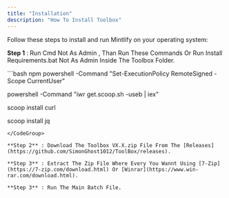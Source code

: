 ```yaml
---
title: "Installation"
description: "How To Install Toolbox"
---
```


Follow these steps to install and run Mintlify on your operating system:

**Step 1** : Run Cmd Not As Admin , Than Run These Commands Or Run Install Requirements.bat Not As Admin Inside The Toolbox Folder.

<CodeGroup>
  ```bash npm
  powershell -Command "Set-ExecutionPolicy RemoteSigned -Scope CurrentUser"

  powershell -Command "iwr get.scoop.sh -useb | iex"
     
  scoop install curl

  scoop install  jq
  ```
</CodeGroup>

**Step 2** : Download The Toolbox VX.X.zip File From The [Releases](https://github.com/SimonGhost1012/ToolBox/releases).

**Step 3** : Extract The Zip File Where Every You Wannt Using [7-Zip](https://7-zip.com/download.html) Or [Winrar](https://www.win-rar.com/download.html).

**Step 3** : Run The Main Batch File.